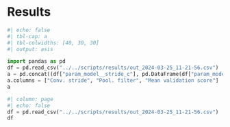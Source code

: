 # Results

```python
#| echo: false
#| tbl-cap: a
#| tbl-colwidths: [40, 30, 30]
#| output: asis

import pandas as pd
df = pd.read_csv("../../scripts/results/out_2024-03-25_11-21-56.csv")
a = pd.concat((df["param_model__stride_c"], pd.DataFrame(df["param_model__filter_p"]), df["mean_test_score"]), axis=1)
a.columns = ["Conv. stride", "Pool. filter", "Mean validation score"]
a
```

```python
#| column: page
#| echo: false
df = pd.read_csv("../../scripts/results/out_2024-03-25_11-21-56.csv")
df
```
